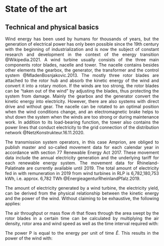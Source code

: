 # State of the art

## Technical and physical basics

<div style="text-align: justify">
Wind energy has been used by humans for thousands of years, but the generation of electrical power has only been possible since the 19th century with the beginning of industrialization and is now the subject of constant research and development in the context of the energy transition @Wikipedia.2021. A wind turbine usually consists of the three main components rotor blades, nacelle and tower. The nacelle contains besides other elements the gearbox, the generator, the transformer and the control system @MladenBosnjakovic.2013. The mostly three rotor blades are attached to the rotor hub and absorb the kinetic energy of the wind and convert it into a rotary motion. If the winds are too strong, the rotor blades can be “taken out of the wind” by adjusting the blades, thus protecting the system from damage. Mainly the gearbox and the generator convert the kinetic energy into electricity. However, there are also systems with direct drive and without gear. The nacelle can be rotated to an optimal position when the wind conditions change, and an electromagnetic brake helps to shut down the system when the winds are too strong or during maintenance work. In addition to its load-bearing function, the tower also contains the power lines that conduct electricity to the grid connection of the distribution network @NetzKonstrukteur.16.11.2020.

The transmission system operators, in this case Amprion, are obliged to publish master and so-called movement data for each calendar year in accordance with section 77 Renewable Energy Act 2017. These movement data include the annual electricity generation and the underlying tariff for each renewable energy system. The movement data for Rhineland-Palatinate are currently available until 2019. The total amount of electricity fed in with remuneration in 2019 from wind turbines in RLP is 6,782,180,753 kWh, i.e. approx. 6,782 TWh @EnergieagenturRheinlandPfalz.2019.

The amount of electricity generated by a wind turbine, the electricity yield, can be derived from the physical relationship between the kinetic energy and the power of the wind. Without claiming to be exhaustive, the following applies:


\begin{equation}
E_{kin} = \frac{1}{2}mv^2
\end{equation}

The air throughput or mass flow $\hat{m}$ that flows through the area swept by the rotor blades in a certain time can be calculated by multiplying the air density, rotor area and wind speed as well as the time interval required with:

\begin{equation}
\hat{m}=\rho A V
\end{equation}

The power P is equal to the energy per unit of time $\hat{E}$. This results in the power of the wind with:

\begin{equation}
P_{wind}=\hat{E}=\frac{1}{2}\hat{m}v^2=\frac{1}{2} \rho \pi r^2 v^3
\end{equation}



</div>